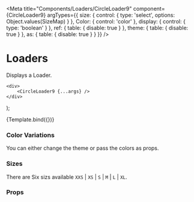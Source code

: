 
<Meta
    title="Components/Loaders/CircleLoader9"
    component={CircleLoader9}
    argTypes={{
        size: {
            control: {
                type: 'select',
                options: Object.values(SizeMap)
            }
        },
        Color: {
            control: 'color'
        },
        display: {
            control: {
                type: 'boolean'
            }
        },
        ref: {
            table: {
                disable: true
            }
        },
        theme: {
            table: {
                disable: true
            }
        },
        as: {
            table: {
                disable: true
            }
        }
    }}
/>

# Loaders

Displays a Loader.

    <div>
        <CircleLoader9 {...args} />
    </div>
);

<Preview>
    <Story name="CircleLoader9" args={{ size: 'S' }}>
        {Template.bind({})}
    </Story>
</Preview>

### Color Variations

You can either change the theme or pass the colors as props.

<Preview withToolbar>
    <div style={{ display: 'flex', justifyContent: 'space-around' }}>
        <CircleLoader9 size="S" Color="green" />
        <CircleLoader9 size="S" Color="red" />
    </div>
</Preview>

### Sizes

There are Six sizs available `XXS` | `XS` | `S` | `M` | `L` | `XL`.

<Preview withToolbar>
    <div style={{ display: 'flex', justifyContent: 'space-between' }}>
        <DotsCircle size="XXS" />
        <CircleLoader9 size="XS" />
        <CircleLoader9 size="S" />
        <CircleLoader9 size="M" />
        <CircleLoader9 size="L" />
        <CircleLoader9 size="XL" />
    </div>
</Preview>

### Props

<Props story="CircleLoader9" />
